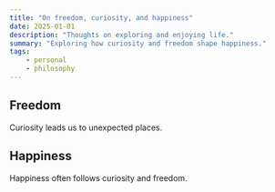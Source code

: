 ```yaml
---
title: "On freedom, curiosity, and happiness"
date: 2025-01-01
description: "Thoughts on exploring and enjoying life."
summary: "Exploring how curiosity and freedom shape happiness."
tags:
    - personal
    - philosophy
---
```


## Freedom

Curiosity leads us to unexpected places.

## Happiness

Happiness often follows curiosity and freedom.
